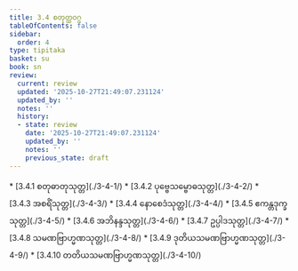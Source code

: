 ```yaml
---
title: 3.4 စတုတ္ထဝဂ္ဂ
tableOfContents: false
sidebar:
  order: 4
type: tipitaka
basket: su
book: sn
review:
  current: review
  updated: '2025-10-27T21:49:07.231124'
  updated_by: ''
  notes: ''
  history:
  - state: review
    date: '2025-10-27T21:49:07.231124'
    updated_by: ''
    notes: ''
    previous_state: draft
---
```



<ReviewStatus review={frontmatter.review} showDetails={true} />

<HypothesisAnnotation frontmatter={frontmatter} />

<DynamicBreadcrumb />



<TableOfContents book="sn" section="3.4">
* [3.4.1 စတုဓာတုသုတ္တ](./3-4-1/)
* [3.4.2 ပုဗ္ဗေသမ္ဗောဓသုတ္တ](./3-4-2/)
* [3.4.3 အစရိံသုတ္တ](./3-4-3/)
* [3.4.4 နောစေဒံသုတ္တ](./3-4-4/)
* [3.4.5 ဧကန္တဒုက္ခသုတ္တ](./3-4-5/)
* [3.4.6 အဘိနန္ဒသုတ္တ](./3-4-6/)
* [3.4.7 ဥပ္ပါဒသုတ္တ](./3-4-7/)
* [3.4.8 သမဏဗြာဟ္မဏသုတ္တ](./3-4-8/)
* [3.4.9 ဒုတိယသမဏဗြာဟ္မဏသုတ္တ](./3-4-9/)
* [3.4.10 တတိယသမဏဗြာဟ္မဏသုတ္တ](./3-4-10/)
</TableOfContents>